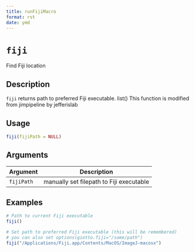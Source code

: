 ```yaml
--- 
title: runFijiMacro 
format: rst 
date: ymd 
--- 
```

# `fiji`

Find Fiji location


## Description

`fiji` returns path to preferred Fiji executable. list() 
 This function is modified from jimpipeline by jefferislab


## Usage

```r
fiji(fijiPath = NULL)
```


## Arguments

Argument      |Description
------------- |----------------
`fijiPath`     |     manually set filepath to Fiji executable


## Examples

```r
# Path to current Fiji executable
fiji()

# Set path to preferred Fiji executable (this will be remembered)
# you can also set options(giotto.fiji="/some/path")
fiji("/Applications/Fiji.app/Contents/MacOS/ImageJ-macosx")
```


